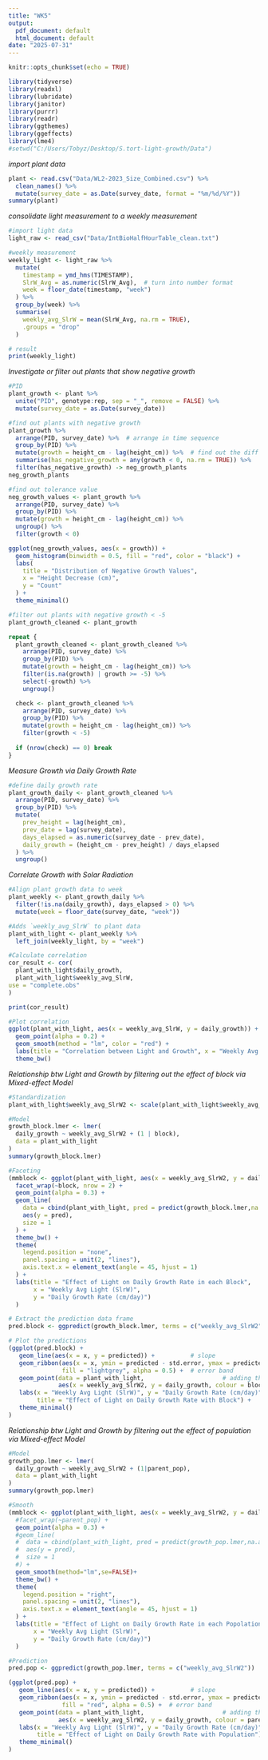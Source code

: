 ```yaml
---
title: "WK5"
output:
  pdf_document: default
  html_document: default
date: "2025-07-31"
---
```


```r
knitr::opts_chunk$set(echo = TRUE)
```

```r
library(tidyverse)
library(readxl)
library(lubridate)
library(janitor)
library(purrr)
library(readr)
library(ggthemes)
library(ggeffects)
library(lme4)
#setwd("C:/Users/Tobyz/Desktop/S.tort-light-growth/Data")
```

*import plant data*

```r
plant <- read.csv("Data/WL2-2023_Size_Combined.csv") %>%
  clean_names() %>%
  mutate(survey_date = as.Date(survey_date, format = "%m/%d/%Y"))
summary(plant)
```

*consolidate light measurement to a weekly measurement*

```r
#import light data
light_raw <- read_csv("Data/IntBioHalfHourTable_clean.txt")

#weekly measurement
weekly_light <- light_raw %>%
  mutate(
    timestamp = ymd_hms(TIMESTAMP),
    SlrW_Avg = as.numeric(SlrW_Avg),  # turn into number format
    week = floor_date(timestamp, "week")
  ) %>%
  group_by(week) %>%
  summarise(
    weekly_avg_SlrW = mean(SlrW_Avg, na.rm = TRUE),
    .groups = "drop"
  )

# result
print(weekly_light)
```

*Investigate or filter out plants that show negative growth*

```r
#PID
plant_growth <- plant %>%
  unite("PID", genotype:rep, sep = "_", remove = FALSE) %>%
  mutate(survey_date = as.Date(survey_date))

#find out plants with negative growth
plant_growth %>%
  arrange(PID, survey_date) %>%  # arrange in time sequence
  group_by(PID) %>%
  mutate(growth = height_cm - lag(height_cm)) %>%  # find out the diff btw nearby dates
  summarise(has_negative_growth = any(growth < 0, na.rm = TRUE)) %>% 
  filter(has_negative_growth) -> neg_growth_plants
neg_growth_plants

#find out tolerance value
neg_growth_values <- plant_growth %>%
  arrange(PID, survey_date) %>%
  group_by(PID) %>%
  mutate(growth = height_cm - lag(height_cm)) %>%
  ungroup() %>%
  filter(growth < 0)

ggplot(neg_growth_values, aes(x = growth)) +
  geom_histogram(binwidth = 0.5, fill = "red", color = "black") +
  labs(
    title = "Distribution of Negative Growth Values",
    x = "Height Decrease (cm)",
    y = "Count"
  ) +
  theme_minimal()

#filter out plants with negative growth < -5
plant_growth_cleaned <- plant_growth

repeat {
  plant_growth_cleaned <- plant_growth_cleaned %>%
    arrange(PID, survey_date) %>%
    group_by(PID) %>%
    mutate(growth = height_cm - lag(height_cm)) %>%
    filter(is.na(growth) | growth >= -5) %>%
    select(-growth) %>%
    ungroup()

  check <- plant_growth_cleaned %>%
    arrange(PID, survey_date) %>%
    group_by(PID) %>%
    mutate(growth = height_cm - lag(height_cm)) %>%
    filter(growth < -5)
  
  if (nrow(check) == 0) break
}
```

*Measure Growth via Daily Growth Rate*

```r
#define daily growth rate
plant_growth_daily <- plant_growth_cleaned %>%
  arrange(PID, survey_date) %>%
  group_by(PID) %>%
  mutate(
    prev_height = lag(height_cm),
    prev_date = lag(survey_date),
    days_elapsed = as.numeric(survey_date - prev_date),
    daily_growth = (height_cm - prev_height) / days_elapsed
  ) %>%
  ungroup()
```

*Correlate Growth with Solar Radiation*

```r
#Align plant growth data to week
plant_weekly <- plant_growth_daily %>%
  filter(!is.na(daily_growth), days_elapsed > 0) %>%
  mutate(week = floor_date(survey_date, "week"))

#Adds `weekly_avg_SlrW` to plant data
plant_with_light <- plant_weekly %>%
  left_join(weekly_light, by = "week")  

#Calculate correlation
cor_result <- cor(
  plant_with_light$daily_growth,
  plant_with_light$weekly_avg_SlrW,
use = "complete.obs"
)

print(cor_result)

#Plot correlation
ggplot(plant_with_light, aes(x = weekly_avg_SlrW, y = daily_growth)) +
  geom_point(alpha = 0.2) +
  geom_smooth(method = "lm", color = "red") +
  labs(title = "Correlation between Light and Growth", x = "Weekly Avg Light (SlrW)", y = "Daily Growth (cm/day)") +
  theme_bw()
```

*Relationship btw Light and Growth by filtering out the effect of block via Mixed-effect Model*

```r
#Standardization
plant_with_light$weekly_avg_SlrW2 <- scale(plant_with_light$weekly_avg_SlrW, center = TRUE, scale = TRUE)

#Model
growth_block.lmer <- lmer(
  daily_growth ~ weekly_avg_SlrW2 + (1 | block),
  data = plant_with_light
)
summary(growth_block.lmer)

#Faceting
(mmblock <- ggplot(plant_with_light, aes(x = weekly_avg_SlrW2, y = daily_growth)) +
  facet_wrap(~block, nrow = 2) + 
  geom_point(alpha = 0.3) +
  geom_line(
    data = cbind(plant_with_light, pred = predict(growth_block.lmer,na.action = na.exclude)),
    aes(y = pred),
    size = 1
  ) +
  theme_bw() +
  theme(
    legend.position = "none",
    panel.spacing = unit(2, "lines"),
    axis.text.x = element_text(angle = 45, hjust = 1)
  ) +
  labs(title = "Effect of Light on Daily Growth Rate in each Block",
       x = "Weekly Avg Light (SlrW)",
       y = "Daily Growth Rate (cm/day)")
  )

# Extract the prediction data frame
pred.block <- ggpredict(growth_block.lmer, terms = c("weekly_avg_SlrW2"))  # this gives overall predictions for the model

# Plot the predictions 
(ggplot(pred.block) + 
   geom_line(aes(x = x, y = predicted)) +          # slope
   geom_ribbon(aes(x = x, ymin = predicted - std.error, ymax = predicted + std.error), 
               fill = "lightgrey", alpha = 0.5) +  # error band
   geom_point(data = plant_with_light,                      # adding the raw data (scaled values)
              aes(x = weekly_avg_SlrW2, y = daily_growth, colour = block)) + 
   labs(x = "Weekly Avg Light (SlrW)", y = "Daily Growth Rate (cm/day)", 
        title = "Effect of Light on Daily Growth Rate with Block") + 
   theme_minimal()
)
```

*Relationship btw Light and Growth by filtering out the effect of population via Mixed-effect Model*

```r
#Model
growth_pop.lmer <- lmer(
  daily_growth ~ weekly_avg_SlrW2 + (1|parent_pop),
  data = plant_with_light
)
summary(growth_pop.lmer)

#Smooth
(mmblock <- ggplot(plant_with_light, aes(x = weekly_avg_SlrW2, y = daily_growth, colour = parent_pop)) +
  #facet_wrap(~parent_pop) + 
  geom_point(alpha = 0.3) +
  #geom_line(
  #  data = cbind(plant_with_light, pred = predict(growth_pop.lmer,na.action = na.exclude)),
  #  aes(y = pred),
  #  size = 1
  #) +
  geom_smooth(method="lm",se=FALSE)+
  theme_bw() +
  theme(
    legend.position = "right",
    panel.spacing = unit(2, "lines"),
    axis.text.x = element_text(angle = 45, hjust = 1)
  ) +
  labs(title = "Effect of Light on Daily Growth Rate in each Popolation",
       x = "Weekly Avg Light (SlrW)",
       y = "Daily Growth Rate (cm/day)")
  )

#Prediction
pred.pop <- ggpredict(growth_pop.lmer, terms = c("weekly_avg_SlrW2"))  

(ggplot(pred.pop) + 
   geom_line(aes(x = x, y = predicted)) +          # slope
   geom_ribbon(aes(x = x, ymin = predicted - std.error, ymax = predicted + std.error), 
               fill = "red", alpha = 0.5) +  # error band
   geom_point(data = plant_with_light,                      # adding the raw data (scaled values)
              aes(x = weekly_avg_SlrW2, y = daily_growth, colour = parent_pop)) + 
   labs(x = "Weekly Avg Light (SlrW)", y = "Daily Growth Rate (cm/day)", 
        title = "Effect of Light on Daily Growth Rate with Population") + 
   theme_minimal()
)
```